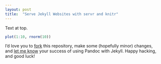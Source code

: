 ```yaml
---
layout: post
title:  "Serve Jekyll Websites with servr and knitr"
---
```


Text at top.


```r
plot(1:10, rnorm(10))
```


I'd love you to [fork](https://github.com/yihui/knitr-jekyll) this repository, make some (hopefully minor) changes, and [let me know](https://github.com/yihui/knitr-jekyll/issues) your success of using Pandoc with Jekyll. Happy hacking, and good luck!
